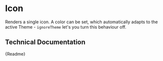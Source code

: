 

<Meta title="Components/Visual/Icon" component={CmIcon} />

# Icon

Renders a single icon. A color can be set, which automatically adapts to the active Theme - `ignoreTheme` let's you turn this behaviour off.

<Canvas>
	<div style={{ display: 'flex', gap: '10px', alignItems: 'center' }}>
		<CmIcon icon="information" color="medium" />
		<CmIcon icon="delete" color="danger" />
		<CmIcon icon="hide" />
		<CmIcon icon="search" />
		<CmIcon icon="sort" />
		<CmIcon icon="warning" color="warning" />
		<CmIcon icon="contextMenu" />
	</div>
</Canvas>

## Technical Documentation

<Description>{Readme}</Description>
